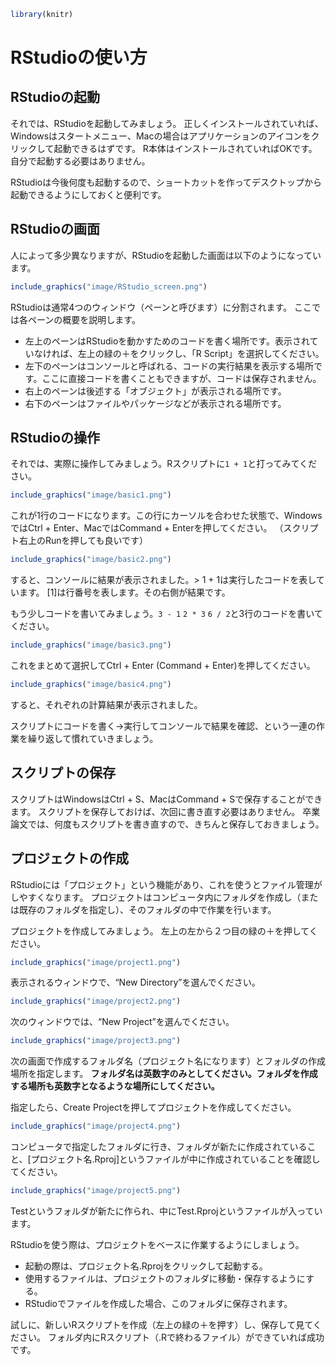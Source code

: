 ```r
library(knitr)
```


# RStudioの使い方 {#RStudio}

## RStudioの起動

それでは、RStudioを起動してみましょう。
正しくインストールされていれば、Windowsはスタートメニュー、Macの場合はアプリケーションのアイコンをクリックして起動できるはずです。
R本体はインストールされていればOKです。自分で起動する必要はありません。

RStudioは今後何度も起動するので、ショートカットを作ってデスクトップから起動できるようにしておくと便利です。

## RStudioの画面

人によって多少異なりますが、RStudioを起動した画面は以下のようになっています。

```r
include_graphics("image/RStudio_screen.png")
```

RStudioは通常4つのウィンドウ（ペーンと呼びます）に分割されます。
ここでは各ペーンの概要を説明します。

- 左上のペーンはRStudioを動かすためのコードを書く場所です。表示されていなければ、左上の緑の＋をクリックし、「R Script」を選択してください。
- 左下のペーンはコンソールと呼ばれる、コードの実行結果を表示する場所です。ここに直接コードを書くこともできますが、コードは保存されません。
- 右上のペーンは後述する「オブジェクト」が表示される場所です。
- 右下のペーンはファイルやパッケージなどが表示される場所です。

## RStudioの操作

それでは、実際に操作してみましょう。Rスクリプトに`1 + 1`と打ってみてください。

```r
include_graphics("image/basic1.png")
```

これが1行のコードになります。この行にカーソルを合わせた状態で、WindowsではCtrl + Enter、MacではCommand + Enterを押してください。
（スクリプト右上のRunを押しても良いです）

```r
include_graphics("image/basic2.png")
```

すると、コンソールに結果が表示されました。> 1 + 1は実行したコードを表しています。
[1]は行番号を表します。その右側が結果です。

もう少しコードを書いてみましょう。`3 - 1` `2 * 3` `6 / 2`と3行のコードを書いてください。

```r
include_graphics("image/basic3.png")
```


これをまとめて選択してCtrl + Enter (Command + Enter)を押してください。

```r
include_graphics("image/basic4.png")
```



すると、それぞれの計算結果が表示されました。

スクリプトにコードを書く→実行してコンソールで結果を確認、という一連の作業を繰り返して慣れていきましょう。

## スクリプトの保存

スクリプトはWindowsはCtrl + S、MacはCommand + Sで保存することができます。
スクリプトを保存しておけば、次回に書き直す必要はありません。
卒業論文では、何度もスクリプトを書き直すので、きちんと保存しておきましょう。

## プロジェクトの作成

RStudioには「プロジェクト」という機能があり、これを使うとファイル管理がしやすくなります。
プロジェクトはコンピュータ内にフォルダを作成し（または既存のフォルダを指定し）、そのフォルダの中で作業を行います。

プロジェクトを作成してみましょう。
左上の左から２つ目の緑の＋を押してください。

```r
include_graphics("image/project1.png")
```

表示されるウィンドウで、"New Directory"を選んでください。

```r
include_graphics("image/project2.png")
```

次のウィンドウでは、"New Project"を選んでください。

```r
include_graphics("image/project3.png")
```

次の画面で作成するフォルダ名（プロジェクト名になります）とフォルダの作成場所を指定します。
**フォルダ名は英数字のみとしてください。フォルダを作成する場所も英数字となるような場所にしてください。**

指定したら、Create Projectを押してプロジェクトを作成してください。

```r
include_graphics("image/project4.png")
```

コンピュータで指定したフォルダに行き、フォルダが新たに作成されていること、[プロジェクト名.Rproj]というファイルが中に作成されていることを確認してください。

```r
include_graphics("image/project5.png")
```

Testというフォルダが新たに作られ、中にTest.Rprojというファイルが入っています。

RStudioを使う際は、プロジェクトをベースに作業するようにしましょう。

- 起動の際は、プロジェクト名.Rprojをクリックして起動する。
- 使用するファイルは、プロジェクトのフォルダに移動・保存するようにする。
- RStudioでファイルを作成した場合、このフォルダに保存されます。

試しに、新しいRスクリプトを作成（左上の緑の＋を押す）し、保存して見てください。
フォルダ内にRスクリプト（.Rで終わるファイル）ができていれば成功です。
